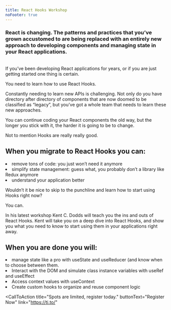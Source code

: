 ```yaml
---
title: React Hooks Workshop
noFooter: true
---
```



<Banner title="Learn React Hooks" date="April 3, 2019" image={Image} />

### React is changing. The patterns and practices that you’ve grown accustomed to are being replaced with an entirely new approach to developing components and managing state in your React applications.

<br/>
If you’ve been developing React applications for years, or if you are just
getting started one thing is certain.

You need to learn how to use React Hooks.

Constantly needing to learn new APIs is challenging. Not only do you have
directory after directory of components that are now doomed to be classified as
“legacy”, but you’ve got a whole team that needs to learn these new approaches.

You can continue coding your React components the old way, but the longer you
stick with it, the harder it is going to be to change.

Not to mention Hooks are really really good.

## When you migrate to React Hooks you can:

<List>
  <Li check>remove tons of code: you just won’t need it anymore</Li>
  <Li check>
    simplify state management: guess what, you probably don’t a library like
    Redux anymore
  </Li>
  <Li check>understand your application better</Li>
</List>

Wouldn’t it be nice to skip to the punchline and learn how to start using Hooks
right now?

You can.

In his latest workshop Kent C. Dodds will teach you the ins and outs of React
Hooks. Kent will take you on a deep dive into React Hooks, and show you what you
need to know to start using them in your applications right away.

## When you are done you will:

<List>
  <Li check>
    manage state like a pro with useState and useReducer (and know when to
    choose between them.
  </Li>
  <Li check>
    Interact with the DOM and simulate class instance variables with useRef and
    useEffect
  </Li>
  <Li check>Access context values with useContext</Li>
  <Li check>Create custom hooks to organize and reuse component logic</Li>
</List>

<CallToAction
  title="Spots are limited, register today."
  buttonText="Register Now"
  link="https://ti.to/"
>
  <br />
</CallToAction>
